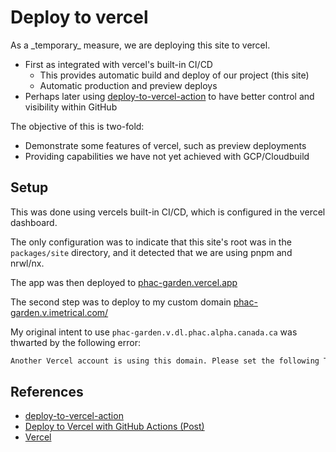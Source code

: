 # Deploy to vercel


<Callout type="info">
  As a _temporary_ measure, we are deploying this site to vercel.
</Callout>

- First as integrated with vercel's built-in CI/CD
  - This provides automatic build and deploy of our project (this site)
  - Automatic production and preview deploys
- Perhaps later using [deploy-to-vercel-action](https://github.com/BetaHuhn/deploy-to-vercel-action) to have better control and visibility within GitHub

The objective of this is two-fold:

- Demonstrate some features of vercel, such as preview deployments
- Providing capabilities we have not yet achieved with GCP/Cloudbuild

## Setup

This was done using vercels built-in CI/CD, which is configured in the vercel dashboard.

The only configuration was to indicate that this site's root was in the `packages/site` directory, and it detected that we are using pnpm and nrwl/nx.

The app was then deployed to [phac-garden.vercel.app](https://phac-garden.vercel.app/)

The second step was to deploy to my custom domain [phac-garden.v.imetrical.com/](https://phac-garden.v.imetrical.com/)

My original intent to use `phac-garden.v.dl.phac.alpha.canada.ca` was thwarted by the following error:

```txt
Another Vercel account is using this domain. Please set the following TXT record on _vercel.canada.ca to use phac-garden.dl.phac.alpha.canada.ca in this project.
```

## References

- [deploy-to-vercel-action](https://github.com/BetaHuhn/deploy-to-vercel-action)
- [Deploy to Vercel with GitHub Actions (Post)](https://dev.to/estruyf/deploy-your-site-to-vercel-using-github-actions-and-releases-1l3l)
- [Vercel](https://vercel.com/)
